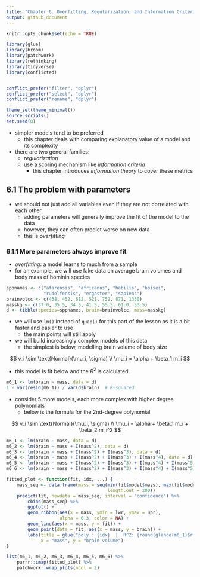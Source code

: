 ```yaml
---
title: "Chapter 6. Overfitting, Regularization, and Information Criteria"
output: github_document
---
```


```r
knitr::opts_chunk$set(echo = TRUE)

library(glue)
library(broom)
library(patchwork)
library(rethinking)
library(tidyverse)
library(conflicted)


conflict_prefer("filter", "dplyr")
conflict_prefer("select", "dplyr")
conflict_prefer("rename", "dplyr")

theme_set(theme_minimal())
source_scripts()
set.seed(0)
```

- simpler models tend to be preferred
    * this chapter deals with comparing explanatory value of a model and its complexity
- there are two general families:
    * *regularization*
    * use a scoring mechanism like *information criteria*
        - this chapter introduces *information theory* to cover these metrics

## 6.1 The problem with parameters

- we should not just add all variables even if they are not correlated with each other
    * adding parameters will generally improve the fit of the model to the data
    * however, they can often predict worse on new data
    * this is *overfitting*

### 6.1.1 More parameters always improve fit

- *overfitting*: a model learns to much from a sample
- for an example, we will use fake data on average brain volumes and body mass of hominin species

```r
sppnames <- c("afarensis", "africanus", "habilis", "boisei",
              "rudolfensis", "ergaster", "sapiens")
brainvolcc <- c(438, 452, 612, 521, 752, 871, 1350)
masskg <- c(37.0, 35.5, 34.5, 41.5, 55.5, 61.0, 53.5)
d <- tibble(species=sppnames, brain=brainvolcc, mass=masskg)
```

- we will use `lm()` instead of `quap()` for this part of the lesson as it is a bit faster and easier to use
    * the main points will still apply
- we will build increasingly complex models of this data
    * the simplest is below, modelling brain volume of body size

$$
v_i \sim \text{Normal}(\mu_i, \sigma) \\
\mu_i = \alpha + \beta_1 m_i
$$

- this model is fit below and the $R^2$ is calculated.

```r
m6_1 <- lm(brain ~ mass, data = d)
1 - var(resid(m6_1)) / var(d$brain)  # R-squared
```

- consider 5 more models, each more complex with higher degree polynomials
    * below is the formula for the 2nd-degree polynomial

$$
v_i \sim \text{Normal}(\mu_i, \sigma) \\
\mu_i = \alpha + \beta_1 m_i + \beta_2 m_i^2
$$

```r
m6_1 <- lm(brain ~ mass, data = d)
m6_2 <- lm(brain ~ mass + I(mass^2), data = d)
m6_3 <- lm(brain ~ mass + I(mass^2) + I(mass^3), data = d)
m6_4 <- lm(brain ~ mass + I(mass^2) + I(mass^3) + I(mass^4), data = d)
m6_5 <- lm(brain ~ mass + I(mass^2) + I(mass^3) + I(mass^4) + I(mass^5), data = d)
m6_6 <- lm(brain ~ mass + I(mass^2) + I(mass^3) + I(mass^4) + I(mass^5) + I(mass^6), data = d)
```

```r
fitted_plot <- function(fit, idx, ...) {
    mass_seq <- data.frame(mass = seq(min(fit$model$mass), max(fit$model$mass), 
                                      length.out = 200))
    predict(fit, newdata = mass_seq, interval = "confidence") %>%
        cbind(mass_seq) %>%
        ggplot() +
        geom_ribbon(aes(x = mass, ymin = lwr, ymax = upr), 
                    alpha = 0.3, color = NA) +
        geom_line(aes(x = mass, y = fit)) +
        geom_point(data = fit, aes(x = mass, y = brain)) +
        labs(title = glue("poly.: {idx}  |  R^2: {round(glance(m6_1)$r.squared, 2)}"),
             x = "mass", y = "brain volume")
}

list(m6_1, m6_2, m6_3, m6_4, m6_5, m6_6) %>%
    purrr::imap(fitted_plot) %>%
    patchwork::wrap_plots(ncol = 2)
```

